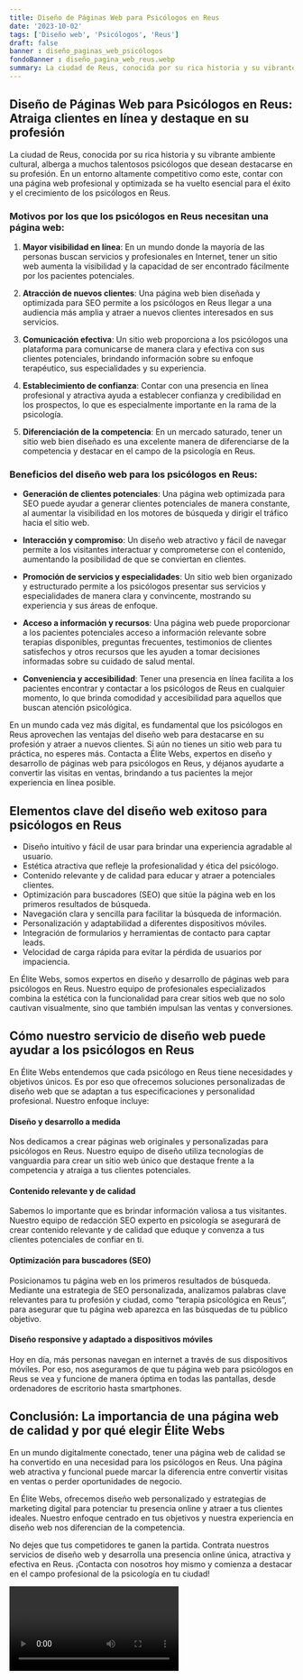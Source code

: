 ```yaml
---
title: Diseño de Páginas Web para Psicólogos en Reus
date: '2023-10-02'
tags: ['Diseño web', 'Psicólogos', 'Reus']
draft: false
banner : diseño_paginas_web_psicólogos
fondoBanner : diseño_pagina_web_reus.webp
summary: La ciudad de Reus, conocida por su rica historia y su vibrante ambiente cultural, alberga a muchos talentosos psicólogos que desean destacarse en su profesión. En un entorno altamente competitivo como este, contar con una página web profesional y optimizada se ha vuelto esencial para el éxito y el crecimiento de los psicólogos en Reus.
---
```


## Diseño de Páginas Web para Psicólogos en Reus: Atraiga clientes en línea y destaque en su profesión

La ciudad de Reus, conocida por su rica historia y su vibrante ambiente cultural, alberga a muchos talentosos psicólogos que desean destacarse en su profesión. En un entorno altamente competitivo como este, contar con una página web profesional y optimizada se ha vuelto esencial para el éxito y el crecimiento de los psicólogos en Reus.

### Motivos por los que los psicólogos en Reus necesitan una página web:

1. **Mayor visibilidad en línea**: En un mundo donde la mayoría de las personas buscan servicios y profesionales en Internet, tener un sitio web aumenta la visibilidad y la capacidad de ser encontrado fácilmente por los pacientes potenciales.

2. **Atracción de nuevos clientes**: Una página web bien diseñada y optimizada para SEO permite a los psicólogos en Reus llegar a una audiencia más amplia y atraer a nuevos clientes interesados en sus servicios.

3. **Comunicación efectiva**: Un sitio web proporciona a los psicólogos una plataforma para comunicarse de manera clara y efectiva con sus clientes potenciales, brindando información sobre su enfoque terapéutico, sus especialidades y su experiencia.

4. **Establecimiento de confianza**: Contar con una presencia en línea profesional y atractiva ayuda a establecer confianza y credibilidad en los prospectos, lo que es especialmente importante en la rama de la psicología.

5. **Diferenciación de la competencia**: En un mercado saturado, tener un sitio web bien diseñado es una excelente manera de diferenciarse de la competencia y destacar en el campo de la psicología en Reus.

### Beneficios del diseño web para los psicólogos en Reus:

- **Generación de clientes potenciales**: Una página web optimizada para SEO puede ayudar a generar clientes potenciales de manera constante, al aumentar la visibilidad en los motores de búsqueda y dirigir el tráfico hacia el sitio web.

- **Interacción y compromiso**: Un diseño web atractivo y fácil de navegar permite a los visitantes interactuar y comprometerse con el contenido, aumentando la posibilidad de que se conviertan en clientes.

- **Promoción de servicios y especialidades**: Un sitio web bien organizado y estructurado permite a los psicólogos presentar sus servicios y especialidades de manera clara y convincente, mostrando su experiencia y sus áreas de enfoque.

- **Acceso a información y recursos**: Una página web puede proporcionar a los pacientes potenciales acceso a información relevante sobre terapias disponibles, preguntas frecuentes, testimonios de clientes satisfechos y otros recursos que les ayuden a tomar decisiones informadas sobre su cuidado de salud mental.

- **Conveniencia y accesibilidad**: Tener una presencia en línea facilita a los pacientes encontrar y contactar a los psicólogos de Reus en cualquier momento, lo que brinda comodidad y accesibilidad para aquellos que buscan atención psicológica.

En un mundo cada vez más digital, es fundamental que los psicólogos en Reus aprovechen las ventajas del diseño web para destacarse en su profesión y atraer a nuevos clientes. Si aún no tienes un sitio web para tu práctica, no esperes más. Contacta a Élite Webs, expertos en diseño y desarrollo de páginas web para psicólogos en Reus, y déjanos ayudarte a convertir las visitas en ventas, brindando a tus pacientes la mejor experiencia en línea posible.

<GifSeo />

<Cta />

## Elementos clave del diseño web exitoso para psicólogos en Reus

- Diseño intuitivo y fácil de usar para brindar una experiencia agradable al usuario.
- Estética atractiva que refleje la profesionalidad y ética del psicólogo.
- Contenido relevante y de calidad para educar y atraer a potenciales clientes.
- Optimización para buscadores (SEO) que sitúe la página web en los primeros resultados de búsqueda.
- Navegación clara y sencilla para facilitar la búsqueda de información.
- Personalización y adaptabilidad a diferentes dispositivos móviles.
- Integración de formularios y herramientas de contacto para captar leads.
- Velocidad de carga rápida para evitar la pérdida de usuarios por impaciencia.

En Élite Webs, somos expertos en diseño y desarrollo de páginas web para psicólogos en Reus. Nuestro equipo de profesionales especializados combina la estética con la funcionalidad para crear sitios web que no solo cautivan visualmente, sino que también impulsan las ventas y conversiones.

## Cómo nuestro servicio de diseño web puede ayudar a los psicólogos en Reus

En Élite Webs entendemos que cada psicólogo en Reus tiene necesidades y objetivos únicos. Es por eso que ofrecemos soluciones personalizadas de diseño web que se adaptan a tus especificaciones y personalidad profesional. Nuestro enfoque incluye:

#### Diseño y desarrollo a medida

Nos dedicamos a crear páginas web originales y personalizadas para psicólogos en Reus. Nuestro equipo de diseño utiliza tecnologías de vanguardia para crear un sitio web único que destaque frente a la competencia y atraiga a tus clientes potenciales.

#### Contenido relevante y de calidad

Sabemos lo importante que es brindar información valiosa a tus visitantes. Nuestro equipo de redacción SEO experto en psicología se asegurará de crear contenido relevante y de calidad que eduque y convenza a tus clientes potenciales de confiar en ti.

#### Optimización para buscadores (SEO)

Posicionamos tu página web en los primeros resultados de búsqueda. Mediante una estrategia de SEO personalizada, analizamos palabras clave relevantes para tu profesión y ciudad, como “terapia psicológica en Reus”, para asegurar que tu página web aparezca en las búsquedas de tu público objetivo.

#### Diseño responsive y adaptado a dispositivos móviles

Hoy en día, más personas navegan en internet a través de sus dispositivos móviles. Por eso, nos aseguramos de que tu página web para psicólogos en Reus se vea y funcione de manera óptima en todas las pantallas, desde ordenadores de escritorio hasta smartphones.

## Conclusión: La importancia de una página web de calidad y por qué elegir Élite Webs

En un mundo digitalmente conectado, tener una página web de calidad se ha convertido en una necesidad para los psicólogos en Reus. Una página web atractiva y funcional puede marcar la diferencia entre convertir visitas en ventas o perder oportunidades de negocio.

En Élite Webs, ofrecemos diseño web personalizado y estrategias de marketing digital para potenciar tu presencia online y atraer a tus clientes ideales. Nuestro enfoque centrado en tus objetivos y nuestra experiencia en diseño web nos diferencian de la competencia.

No dejes que tus competidores te ganen la partida. Contrata nuestros servicios de diseño web y desarrolla una presencia online única, atractiva y efectiva en Reus. ¡Contacta con nosotros hoy mismo y comienza a destacar en el campo profesional de la psicología en tu ciudad!

<Video />

<CtaBot job='Psicólogos' city='Reus'/>

<Gmaps query='Reus+españa+maps' />